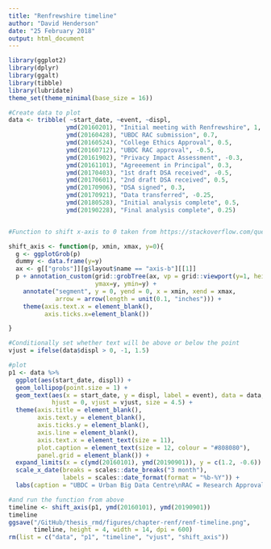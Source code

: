 ```yaml
---
title: "Renfrewshire timeline"
author: "David Henderson"
date: "25 February 2018"
output: html_document
---
```


```r
library(ggplot2)
library(dplyr)
library(ggalt)
library(tibble)
library(lubridate)
theme_set(theme_minimal(base_size = 16))

#Create data to plot
data <- tribble( ~start_date, ~event, ~displ,
                ymd(20160201), "Initial meeting with Renfrewshire", 1,
                ymd(20160428), "UBDC RAC submission", 0.7,
                ymd(20160524), "College Ethics Approval", 0.5,
                ymd(20160712), "UBDC RAC approval", -0.5,
                ymd(20161902), "Privacy Impact Assessment", -0.3,
                ymd(20161101), "Agreeement in Principal", 0.3,
                ymd(20170403), "1st draft DSA received", -0.5,
                ymd(20170601), "2nd draft DSA received", 0.5,
                ymd(20170906), "DSA signed", 0.3,
                ymd(20170921), "Data transferred", -0.25,
                ymd(20180528), "Initial analysis complete", 0.5,
                ymd(20190228), "Final analysis complete", 0.25)


#Function to shift x-axis to 0 taken from https://stackoverflow.com/questions/39071002/moving-x-or-y-axis-together-with-tick-labels-to-the-middle-of-a-single-ggplot-n

shift_axis <- function(p, xmin, xmax, y=0){
  g <- ggplotGrob(p)
  dummy <- data.frame(y=y)
  ax <- g[["grobs"]][g$layout$name == "axis-b"][[1]]
  p + annotation_custom(grid::grobTree(ax, vp = grid::viewport(y=1, height=sum(ax$height))), 
                        ymax=y, ymin=y) +
    annotate("segment", y = 0, yend = 0, x = xmin, xend = xmax, 
             arrow = arrow(length = unit(0.1, "inches"))) +
    theme(axis.text.x = element_blank(), 
          axis.ticks.x=element_blank())

}

#Conditionally set whether text will be above or below the point
vjust = ifelse(data$displ > 0, -1, 1.5)

#plot
p1 <- data %>% 
  ggplot(aes(start_date, displ)) +
  geom_lollipop(point.size = 1) +
  geom_text(aes(x = start_date, y = displ, label = event), data = data,
            hjust = 0, vjust = vjust, size = 4.5) +
  theme(axis.title = element_blank(),
        axis.text.y = element_blank(),
        axis.ticks.y = element_blank(),
        axis.line = element_blank(),
        axis.text.x = element_text(size = 11),
        plot.caption = element_text(size = 12, colour = "#808080"),
        panel.grid = element_blank()) +
  expand_limits(x = c(ymd(20160101), ymd(20190901)), y = c(1.2, -0.6)) +
  scale_x_date(breaks = scales::date_breaks("3 month"),
               labels = scales::date_format(format = "%b-%Y")) +
  labs(caption = "UBDC = Urban Big Data Centre\nRAC = Research Approvals Committee\nDSA = Data Sharing Agreement")

#and run the function from above
timeline <- shift_axis(p1, ymd(20160101), ymd(20190901))
timeline
ggsave("/GitHub/thesis_rmd/figures/chapter-renf/renf-timeline.png", 
       timeline, height = 4, width = 14, dpi = 600)
rm(list = c("data", "p1", "timeline", "vjust", "shift_axis"))
```


